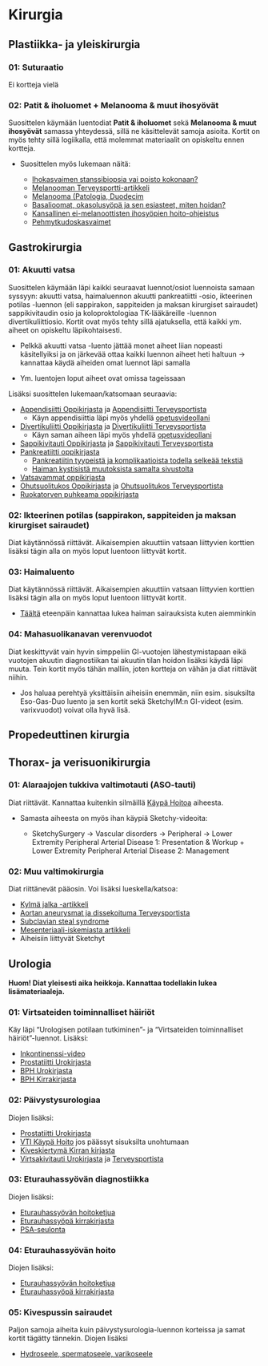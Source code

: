 # Kirurgia

## Plastiikka- ja yleiskirurgia 

### 01: Suturaatio

Ei kortteja vielä

### 02: Patit & iholuomet + Melanooma & muut ihosyövät {#Ihosyovat}

Suosittelen käymään luentodiat **Patit & iholuomet** sekä **Melanooma & muut ihosyövät** samassa yhteydessä, sillä ne käsittelevät samoja asioita. Kortit on myös tehty sillä logiikalla, että molemmat materiaalit on opiskeltu ennen kortteja. 

- Suosittelen myös lukemaan näitä: 

  - [Ihokasvaimen stanssibiopsia vai poisto kokonaan?](https://www.terveysportti.fi/apps/dtk/ltk/article/duo18406/)
  - [Melanooman Terveysportti-artikkeli](https://www.terveysportti.fi/apps/dtk/ltk/article/ykt01386/)
  - [Melanooma (Patologia, Duodecim](https://www.oppiportti.fi/oppikirjat/pat00688)
  - [Basalioomat, okasolusyöpä ja sen esiasteet, miten hoidan?](https://www.terveysportti.fi/apps/dtk/ltk/article/duo11556/)
  - [Kansallinen ei-melanoottisten ihosyöpien hoito-ohjeistus](https://www.terveysportti.fi/apps/dtk/ltk/article/hsu00009)
  - [Pehmytkudoskasvaimet](https://www.oppiportti.fi/oppikirjat/pat00763)
  
## Gastrokirurgia 

### 01: Akuutti vatsa

Suosittelen käymään läpi kaikki seuraavat luennot/osiot luennoista samaan syssyyn: akuutti vatsa, haimaluennon akuutti pankreatiitti -osio, ikteerinen potilas -luennon (eli sappirakon, sappiteiden ja maksan kirurgiset sairaudet) sappikivitaudin osio ja koloproktologiaa TK-lääkäreille -luennon divertikuliittiosio. Kortit ovat myös tehty sillä ajatuksella, että kaikki ym. aiheet on opiskeltu läpikohtaisesti. 

-	Pelkkä akuutti vatsa -luento jättää monet aiheet liian nopeasti käsitellyiksi ja on järkevää ottaa kaikki luennon aiheet heti haltuun -> kannattaa käydä aiheiden omat luennot läpi samalla 

  - Ym. luentojen loput aiheet ovat omissa tageissaan
  
Lisäksi suosittelen lukemaan/katsomaan seuraavia:

- [Appendisiitti Oppikirjasta](https://www.oppiportti.fi/oppikirjat/kia00574) ja [Appendisiitti Terveysportista](https://www.terveysportti.fi/apps/dtk/ltk/article/ykt01830/)
  -	Käyn appendisiittia läpi myös yhdellä [opetusvideollani](https://youtu.be/gaZSuMsmqxs?si=PzhfOyi5jeTcGUZ0)
- [Divertikuliitti Oppikirjasta](https://www.oppiportti.fi/oppikirjat/kia00578) ja [Divertikuliitti Terveysportista](https://www.terveysportti.fi/apps/dtk/ltk/article/ykt00252)
  -	Käyn saman aiheen läpi myös yhdellä [opetusvideollani](https://youtu.be/DiQRv9rV0MM?si=rQVCLc2kcOdz_fE8&t=333) 
- [Sappikivitauti Oppikirjasta](https://www.oppiportti.fi/oppikirjat/kia00627) ja [Sappikivitauti Terveysportista](https://www.terveysportti.fi/apps/dtk/ltk/article/ykt00265/)
- [Pankreatiitti oppikirjasta](https://www.oppiportti.fi/oppikirjat/kia00634)
  -	[Pankreatiitin tyypeistä ja komplikaatioista todella selkeää tekstiä](https://radiologyassistant.nl/abdomen/pancreas/acute-pancreatitis)
  -	[Haiman kystisistä muutoksista samalta sivustolta](https://radiologyassistant.nl/abdomen/pancreas/pancreas-cystic-lesions)
- [Vatsavammat oppikirjasta](https://www.oppiportti.fi/oppikirjat/kia00537)
- [Ohutsuolitukos Oppikirjasta](https://www.oppiportti.fi/oppikirjat/kia00569) ja [Ohutsuolitukos Terveysportista](https://www.terveysportti.fi/apps/dtk/ltk/article/ykt00251/)
- [Ruokatorven puhkeama oppikirjasta](https://www.oppiportti.fi/oppikirjat/kia00549)

### 02: Ikteerinen potilas (sappirakon, sappiteiden ja maksan kirurgiset sairaudet) 

Diat käytännössä riittävät. Aikaisempien akuuttiin vatsaan liittyvien korttien lisäksi tägin alla on myös loput luentoon liittyvät kortit. 

### 03: Haimaluento 

Diat käytännössä riittävät. Aikaisempien akuuttiin vatsaan liittyvien korttien lisäksi tägin alla on myös loput luentoon liittyvät kortit. 

- [Täältä](https://www.oppiportti.fi/oppikirjat/kia00634) eteenpäin kannattaa lukea haiman sairauksista kuten aiemminkin

### 04: Mahasuolikanavan verenvuodot

Diat keskittyvät vain hyvin simppeliin GI-vuotojen lähestymistapaan eikä vuotojen akuutin diagnostiikan tai akuutin tilan hoidon lisäksi käydä läpi muuta. Tein kortit myös tähän malliin, joten kortteja on vähän ja diat riittävät niihin. 

- Jos haluaa perehtyä yksittäisiin aiheisiin enemmän, niin esim. sisuksilta Eso-Gas-Duo luento ja sen kortit sekä SketchyIM:n GI-videot (esim. varixvuodot) voivat olla hyvä lisä. 

## Propedeuttinen kirurgia 

## Thorax- ja verisuonikirurgia

### 01: Alaraajojen tukkiva valtimotauti (ASO-tauti)

Diat riittävät. Kannattaa kuitenkin silmäillä [Käypä Hoitoa](https://www.kaypahoito.fi/hoi50083) aiheesta. 

- Samasta aiheesta on myös ihan käypiä Sketchy-videoita: 

  - SketchySurgery -> Vascular disorders -> Peripheral -> Lower Extremity Peripheral Arterial Disease 1: Presentation & Workup + Lower Extremity Peripheral Arterial Disease 2: Management

### 02: Muu valtimokirurgia

Diat riittänevät pääosin. Voi lisäksi lueskella/katsoa: 

- [Kylmä jalka -artikkeli](https://trepo.tuni.fi/bitstream/handle/10024/222111/duo16892.pdf)
- [Aortan aneurysmat ja dissekoituma Terveysportista](https://www.terveysportti.fi/apps/dtk/ltk/article/ykt00159)
- [Subclavian steal syndrome](https://youtu.be/ry5fB1kMwyY?si=YYM8j-NQj2Ws_wNN)
- [Mesenteriaali-iskemiasta artikkeli](https://www.terveysportti.fi/apps/dtk/ltk/article/sll51002/)
- Aiheisiin liittyvät Sketchyt

## Urologia 

**Huom! Diat yleisesti aika heikkoja. Kannattaa todellakin lukea lisämateriaaleja.**

### 01: Virtsateiden toiminnalliset häiriöt {#Virtsateiden-toiminnalliset-hairiot}

Käy läpi "Urologisen potilaan tutkiminen"- ja "Virtsateiden toiminnalliset häiriöt"-luennot. Lisäksi: 

- [Inkontinenssi-video](https://youtu.be/Vli_6spE8HY?si=DMgq-x4hyavj92bL)
- [Prostatiitti Urokirjasta](https://www.oppiportti.fi/oppikirjat/uro02102)
- [BPH Urokirjasta](https://www.oppiportti.fi/oppikirjat/uro02200)
- [BPH Kirrakirjasta](https://www.oppiportti.fi/oppikirjat/kia00306)

### 02: Päivystysurologiaa {#Paivystysurologiaa}

Diojen lisäksi: 

- [Prostatiitti Urokirjasta](https://www.oppiportti.fi/oppikirjat/uro02102)
- [VTI Käypä Hoito](https://www.kaypahoito.fi/hoi10050) jos päässyt sisuksilta unohtumaan
- [Kiveskiertymä Kirran kirjasta](https://www.oppiportti.fi/oppikirjat/kia00290)
- [Virtsakivitauti Urokirjasta](https://www.oppiportti.fi/oppikirjat/uro01600) ja [Terveysportista](https://www.terveysportti.fi/apps/dtk/ltk/article/ykt00303)

### 03: Eturauhassyövän diagnostiikka {#Eturauhassyovan-diagnostiikka}

Diojen lisäksi: 

- [Eturauhassyövän hoitoketjua](https://www.pirha.fi/web/hoito-ja-palveluketjut/eturauhassyopapotilaan-hoitoketju)
- [Eturauhassyöpä kirrakirjasta](https://www.oppiportti.fi/oppikirjat/kia00313)
- [PSA-seulonta](https://www.terveysportti.fi/apps/dtk/ltk/article/ykt02036/)

### 04: Eturauhassyövän hoito {#Eturauhassyovan-hoito}

Diojen lisäksi: 

- [Eturauhassyövän hoitoketjua](https://www.pirha.fi/web/hoito-ja-palveluketjut/eturauhassyopapotilaan-hoitoketju)
- [Eturauhassyöpä kirrakirjasta](https://www.oppiportti.fi/oppikirjat/kia00313)
  
  
### 05: Kivespussin sairaudet 

Paljon samoja aiheita kuin päivystysurologia-luennon korteissa ja samat kortit tägätty tännekin. Diojen lisäksi 

- [Hydroseele, spermatoseele, varikoseele](https://www.oppiportti.fi/oppikirjat/kia00334)
